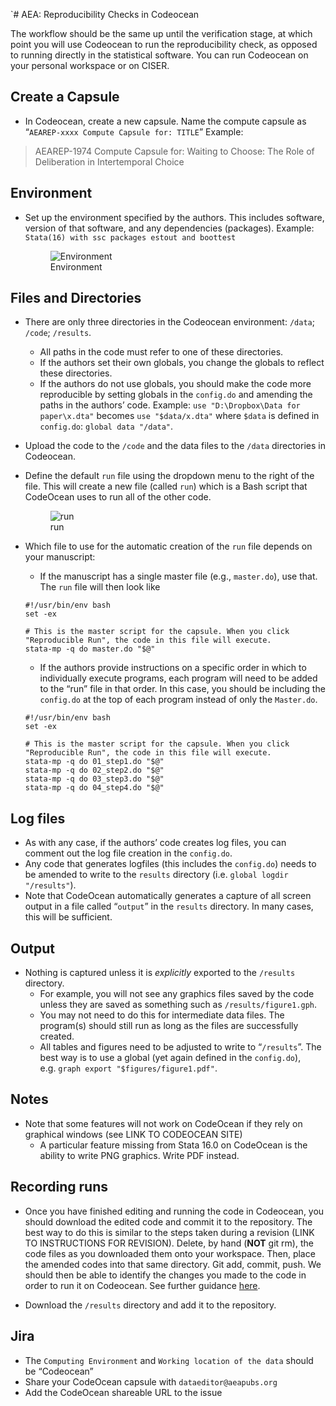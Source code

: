 `# AEA: Reproducibility Checks in Codeocean

The workflow should be the same up until the verification stage, at which point you will use Codeocean to run the reproducibility check, as opposed to running directly in the statistical software. You can run Codeocean on your personal workspace or on CISER.

## Create a Capsule

- In Codeocean, create a new capsule. Name the compute capsule as "`AEAREP-xxxx Compute Capsule for: TITLE`"
Example:

> AEAREP-1974 Compute Capsule for: Waiting to Choose: The Role of Deliberation in Intertemporal Choice

## Environment

- Set up the environment specified by the authors. This includes software, version of that software, and any dependencies (packages). 
Example:
`Stata(16) with ssc packages estout and boottest`

    ![Environment](images/environment.png)

## Files and Directories

- There are only three directories in the Codeocean environment: `/data`; `/code`; `/results`.
    - All paths in the code must refer to one of these directories.
    - If the authors set their own globals, you change the globals to reflect these directories.
    - If the authors do not use globals, you should make the code more reproducible by setting globals in the `config.do` and amending the paths in the authors' code. Example:
    `use "D:\Dropbox\Data for paper\x.dta"` becomes `use "$data/x.dta"` where `$data` is defined in `config.do`: `global data "/data"`.

- Upload the code  to the `/code` and the data files to the `/data` directories in Codeocean.

- Define the default `run` file using the dropdown menu to the right of the file. This will create a new file (called `run`) which is a Bash script that CodeOcean uses to run all of the other code. 

    ![run](images/run_file.png)

- Which file to use for the automatic creation of the `run` file depends on your manuscript:
    - If the manuscript has a single master file (e.g., `master.do`), use that. The `run` file will then look like 
    ```
    #!/usr/bin/env bash
    set -ex

    # This is the master script for the capsule. When you click "Reproducible Run", the code in this file will execute.
    stata-mp -q do master.do "$@"
    ``` 
    - If the authors provide instructions on a specific order in which to individually execute programs, each program will need to be added to the "run" file in that order. In this case, you should be including the `config.do` at the top of each program instead of only the `Master.do`. 
    ```
    #!/usr/bin/env bash
    set -ex

    # This is the master script for the capsule. When you click "Reproducible Run", the code in this file will execute.
    stata-mp -q do 01_step1.do "$@"
    stata-mp -q do 02_step2.do "$@"
    stata-mp -q do 03_step3.do "$@"
    stata-mp -q do 04_step4.do "$@"
    ``` 

## Log files

- As with any case, if the authors' code creates log files, you can comment out the log file creation in the `config.do`. 
- Any code that generates logfiles (this includes the `config.do`) needs to be amended to write to the `results` directory (i.e. `global logdir "/results"`). 
- Note that CodeOcean automatically generates a capture of all screen output in a file called "`output`" in the `results` directory. In many cases, this will be sufficient.

## Output

- Nothing is captured unless it is *explicitly* exported to the `/results` directory.
    - For example, you will not see any graphics files saved by the code unless they are saved as something such as `/results/figure1.gph`. 
    - You may not need to do this for intermediate data files. The program(s) should still run as long as the files are successfully created.
    - All tables and figures need to be adjusted to write to "`/results`". The best way is to use a global (yet again defined in the `config.do`), e.g. `graph export "$figures/figure1.pdf"`.

## Notes

- Note that some features will not work on CodeOcean if they rely on graphical windows (see LINK TO CODEOCEAN SITE)
  - A particular feature missing from Stata 16.0 on CodeOcean is the ability to write PNG graphics. Write PDF instead.

## Recording runs 

- Once you have finished editing and running the code in Codeocean, you should download the edited code and commit it to the repository. The best way to do this is similar to the steps taken during a revision (LINK TO INSTRUCTIONS FOR REVISION). Delete, by hand (**NOT** git rm), the code files as you downloaded them onto your workspace. Then, place the amended codes into that same directory. Git add, commit, push. We should then be able to identify the changes you made to the code in order to run it on Codeocean. See further guidance [here](https://github.com/labordynamicsinstitute/replicability-training/blob/master/Updating_Materials.md).

- Download the `/results` directory and add it to the repository.

## Jira

- The `Computing Environment` and `Working location of the data` should be "Codeocean"
- Share your CodeOcean capsule with `dataeditor@aeapubs.org`
- Add the CodeOcean shareable URL to the issue




